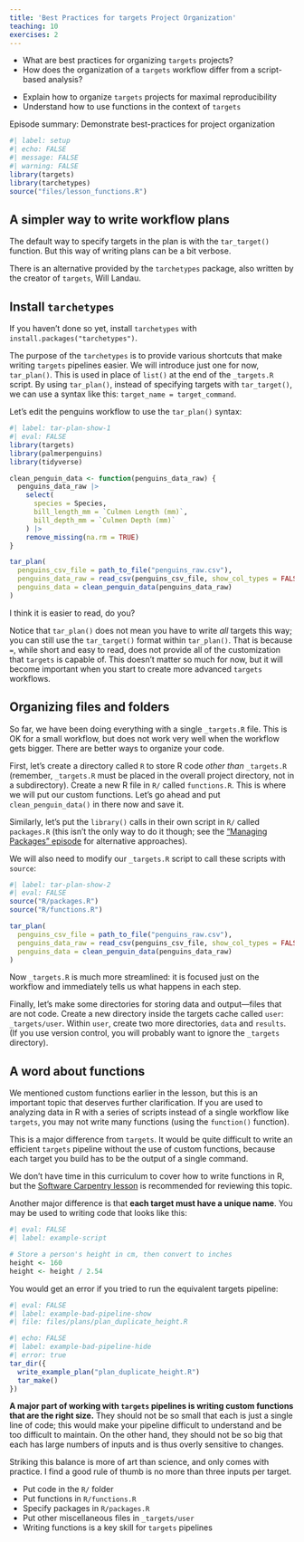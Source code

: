 ```yaml
---
title: 'Best Practices for targets Project Organization'
teaching: 10
exercises: 2
---
```


:::::::::::::::::::::::::::::::::::::: questions 

- What are best practices for organizing `targets` projects?
- How does the organization of a `targets` workflow differ from a script-based analysis?

::::::::::::::::::::::::::::::::::::::::::::::::

::::::::::::::::::::::::::::::::::::: objectives

- Explain how to organize `targets` projects for maximal reproducibility
- Understand how to use functions in the context of `targets`

::::::::::::::::::::::::::::::::::::::::::::::::

::::::::::::::::::::::::::::::::::::: instructor

Episode summary: Demonstrate best-practices for project organization

:::::::::::::::::::::::::::::::::::::

```r
#| label: setup
#| echo: FALSE
#| message: FALSE
#| warning: FALSE
library(targets)
library(tarchetypes)
source("files/lesson_functions.R")
```

## A simpler way to write workflow plans

The default way to specify targets in the plan is with the `tar_target()` function.
But this way of writing plans can be a bit verbose.

There is an alternative provided by the `tarchetypes` package, also written by the creator of `targets`, Will Landau.

::::::::::::::::::::::::::::::::::::: prereq

## Install `tarchetypes`

If you haven't done so yet, install `tarchetypes` with `install.packages("tarchetypes")`.

:::::::::::::::::::::::::::::::::::::

The purpose of the `tarchetypes` is to provide various shortcuts that make writing `targets` pipelines easier.
We will introduce just one for now, `tar_plan()`. This is used in place of `list()` at the end of the `_targets.R` script.
By using `tar_plan()`, instead of specifying targets with `tar_target()`, we can use a syntax like this: `target_name = target_command`.

Let's edit the penguins workflow to use the `tar_plan()` syntax:

```r
#| label: tar-plan-show-1
#| eval: FALSE
library(targets)
library(palmerpenguins)
library(tidyverse)

clean_penguin_data <- function(penguins_data_raw) {
  penguins_data_raw |>
    select(
      species = Species,
      bill_length_mm = `Culmen Length (mm)`,
      bill_depth_mm = `Culmen Depth (mm)`
    ) |>
    remove_missing(na.rm = TRUE)
}

tar_plan(
  penguins_csv_file = path_to_file("penguins_raw.csv"),
  penguins_data_raw = read_csv(penguins_csv_file, show_col_types = FALSE),
  penguins_data = clean_penguin_data(penguins_data_raw)
)
```

I think it is easier to read, do you?

Notice that `tar_plan()` does not mean you have to write *all* targets this way; you can still use the `tar_target()` format within `tar_plan()`.
That is because `=`, while short and easy to read, does not provide all of the customization that `targets` is capable of.
This doesn't matter so much for now, but it will become important when you start to create more advanced `targets` workflows.

## Organizing files and folders

So far, we have been doing everything with a single `_targets.R` file.
This is OK for a small workflow, but does not work very well when the workflow gets bigger.
There are better ways to organize your code.

First, let's create a directory called `R` to store R code *other than* `_targets.R` (remember, `_targets.R` must be placed in the overall project directory, not in a subdirectory).
Create a new R file in `R/` called `functions.R`.
This is where we will put our custom functions.
Let's go ahead and put `clean_penguin_data()` in there now and save it.

Similarly, let's put the `library()` calls in their own script in `R/` called `packages.R` (this isn't the only way to do it though; see the ["Managing Packages" episode](https://joelnitta.github.io/targets-workshop/packages.html) for alternative approaches).

We will also need to modify our `_targets.R` script to call these scripts with `source`:

```r
#| label: tar-plan-show-2
#| eval: FALSE
source("R/packages.R")
source("R/functions.R")

tar_plan(
  penguins_csv_file = path_to_file("penguins_raw.csv"),
  penguins_data_raw = read_csv(penguins_csv_file, show_col_types = FALSE),
  penguins_data = clean_penguin_data(penguins_data_raw)
)
```

Now `_targets.R` is much more streamlined: it is focused just on the workflow and immediately tells us what happens in each step.

Finally, let's make some directories for storing data and output---files that are not code.
Create a new directory inside the targets cache called `user`: `_targets/user`.
Within `user`, create two more directories, `data` and `results`.
(If you use version control, you will probably want to ignore the `_targets` directory).

## A word about functions

We mentioned custom functions earlier in the lesson, but this is an important topic that deserves further clarification.
If you are used to analyzing data in R with a series of scripts instead of a single workflow like `targets`, you may not write many functions (using the `function()` function).

This is a major difference from `targets`.
It would be quite difficult to write an efficient `targets` pipeline without the use of custom functions, because each target you build has to be the output of a single command.

We don't have time in this curriculum to cover how to write functions in R, but the [Software Carpentry lesson](https://swcarpentry.github.io/r-novice-gapminder/10-functions) is recommended for reviewing this topic.

Another major difference is that **each target must have a unique name**.
You may be used to writing code that looks like this:

```r
#| eval: FALSE
#| label: example-script

# Store a person's height in cm, then convert to inches
height <- 160
height <- height / 2.54
```

You would get an error if you tried to run the equivalent targets pipeline:

```r
#| eval: FALSE
#| label: example-bad-pipeline-show
#| file: files/plans/plan_duplicate_height.R
```

```r
#| echo: FALSE
#| label: example-bad-pipeline-hide
#| error: true
tar_dir({
  write_example_plan("plan_duplicate_height.R")
  tar_make()
})
```

**A major part of working with `targets` pipelines is writing custom functions that are the right size.**
They should not be so small that each is just a single line of code; this would make your pipeline difficult to understand and be too difficult to maintain.
On the other hand, they should not be so big that each has large numbers of inputs and is thus overly sensitive to changes.

Striking this balance is more of art than science, and only comes with practice. I find a good rule of thumb is no more than three inputs per target.

::::::::::::::::::::::::::::::::::::: keypoints 

- Put code in the `R/` folder
- Put functions in `R/functions.R`
- Specify packages in `R/packages.R`
- Put other miscellaneous files in `_targets/user`
- Writing functions is a key skill for `targets` pipelines

::::::::::::::::::::::::::::::::::::::::::::::::

